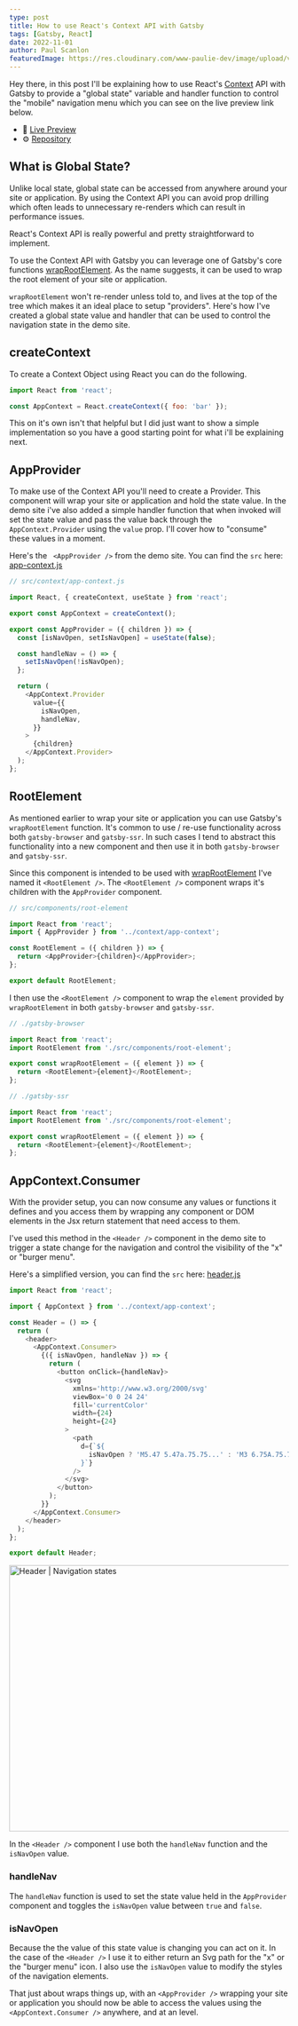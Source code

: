 ```yaml
---
type: post
title: How to use React's Context API with Gatsby
tags: [Gatsby, React]
date: 2022-11-01
author: Paul Scanlon
featuredImage: https://res.cloudinary.com/www-paulie-dev/image/upload/v1666965090/paulie.dev/2022/11/react-context-api_suvuco.jpg
---
```



Hey there, in this post I'll be explaining how to use React's [Context](https://reactjs.org/docs/context.html) API with
Gatsby to provide a "global state" variable and handler function to control the "mobile" navigation menu which you can
see on the live preview link below.

- 🚀 [Live Preview](https://gatsbycontextapi.gatsbyjs.io/)
- ⚙️ [Repository](https://github.com/PaulieScanlon/gatsby-context-api)

## What is Global State?

Unlike local state, global state can be accessed from anywhere around your site or application. By using the Context API
you can avoid prop drilling which often leads to unnecessary re-renders which can result in performance issues.

React's Context API is really powerful and pretty straightforward to implement.

To use the Context API with Gatsby you can leverage one of Gatsby's core functions
[wrapRootElement](https://www.gatsbyjs.com/docs/reference/config-files/gatsby-ssr/#wrapRootElement). As the name
suggests, it can be used to wrap the root element of your site or application.

`wrapRootElement` won't re-render unless told to, and lives at the top of the tree which makes it an ideal place to
setup "providers". Here's how I've created a global state value and handler that can be used to control the navigation
state in the demo site.

## createContext

To create a Context Object using React you can do the following.

```javascript
import React from 'react';

const AppContext = React.createContext({ foo: 'bar' });
```

This on it's own isn't that helpful but I did just want to show a simple implementation so you have a good starting
point for what i'll be explaining next.

## AppProvider

To make use of the Context API you'll need to create a Provider. This component will wrap your site or application and
hold the state value. In the demo site i've also added a simple handler function that when invoked will set the state
value and pass the value back through the `AppContext.Provider` using the `value` prop. I'll cover how to "consume"
these values in a moment.

Here's the ` <AppProvider />` from the demo site. You can find the `src` here:
[app-context.js](https://github.com/PaulieScanlon/gatsby-context-api/blob/main/src/context/app-context.js)

```javascript
// src/context/app-context.js

import React, { createContext, useState } from 'react';

export const AppContext = createContext();

export const AppProvider = ({ children }) => {
  const [isNavOpen, setIsNavOpen] = useState(false);

  const handleNav = () => {
    setIsNavOpen(!isNavOpen);
  };

  return (
    <AppContext.Provider
      value={{
        isNavOpen,
        handleNav,
      }}
    >
      {children}
    </AppContext.Provider>
  );
};
```

## RootElement

As mentioned earlier to wrap your site or application you can use Gatsby's `wrapRootElement` function. It's common to
use / re-use functionality across both `gatsby-browser` and `gatsby-ssr`. In such cases I tend to abstract this
functionality into a new component and then use it in both `gatsby-browser` and `gatsby-ssr`.

Since this component is intended to be used with
[wrapRootElement](https://www.gatsbyjs.com/docs/reference/config-files/gatsby-ssr/#wrapRootElement) I've named it
`<RootElement />`. The `<RootElement />` component wraps it's children with the `AppProvider` component.

```javascript
// src/components/root-element

import React from 'react';
import { AppProvider } from '../context/app-context';

const RootElement = ({ children }) => {
  return <AppProvider>{children}</AppProvider>;
};

export default RootElement;
```

I then use the `<RootElement />` component to wrap the `element` provided by `wrapRootElement` in both `gatsby-browser`
and `gatsby-ssr`.

```javascript
// ./gatsby-browser

import React from 'react';
import RootElement from './src/components/root-element';

export const wrapRootElement = ({ element }) => {
  return <RootElement>{element}</RootElement>;
};
```

```javascript
// ./gatsby-ssr

import React from 'react';
import RootElement from './src/components/root-element';

export const wrapRootElement = ({ element }) => {
  return <RootElement>{element}</RootElement>;
};
```

## AppContext.Consumer

With the provider setup, you can now consume any values or functions it defines and you access them by wrapping any
component or DOM elements in the Jsx return statement that need access to them.

I've used this method in the `<Header />` component in the demo site to trigger a state change for the navigation and
control the visibility of the "x" or "burger menu".

Here's a simplified version, you can find the `src` here:
[header.js](https://github.com/PaulieScanlon/gatsby-context-api/blob/main/src/components/header.js)

```javascript
import React from 'react';

import { AppContext } from '../context/app-context';

const Header = () => {
  return (
    <header>
      <AppContext.Consumer>
        {({ isNavOpen, handleNav }) => {
          return (
            <button onClick={handleNav}>
              <svg
                xmlns='http://www.w3.org/2000/svg'
                viewBox='0 0 24 24'
                fill='currentColor'
                width={24}
                height={24}
              >
                <path
                  d={`${
                    isNavOpen ? 'M5.47 5.47a.75.75...' : 'M3 6.75A.75.75...'
                  }`}
                />
              </svg>
            </button>
          );
        }}
      </AppContext.Consumer>
    </header>
  );
};

export default Header;
```

<Image
  width='768'
  height='480'
  alt='Header | Navigation states'
  src='https://res.cloudinary.com/www-paulie-dev/image/upload/v1667229790/paulie.dev/2022/11/context-api-embedded-1_iuyrka.jpg'
/>

In the `<Header />` component I use both the `handleNav` function and the `isNavOpen` value.

### handleNav

The `handleNav` function is used to set the state value held in the `AppProvider` component and toggles the `isNavOpen`
value between `true` and `false`.

### isNavOpen

Because the the value of this state value is changing you can act on it. In the case of the `<Header />` I use it to
either return an Svg path for the "x" or the "burger menu" icon. I also use the `isNavOpen` value to modify the styles
of the navigation elements.

That just about wraps things up, with an `<AppProvider />` wrapping your site or application you should now be able to
access the values using the `<AppContext.Consumer />` anywhere, and at an level.
